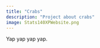 ```yaml
---
title: "Crabs"
description: "Project about crabs"
image: Stats140XPWebsite.png
---
```


Yap yap yap yap.

